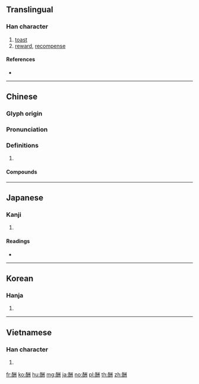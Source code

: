 {{character info/new}}
{{also|酧}}
==Translingual==

===Han character===
{{Han char|rn=164|rad=酉|as=06|sn=13|four=12600|canj=MWILL}}

# [[toast]]
# [[reward]], [[recompense]]

====References====
* {{Han ref|kx=1282.250|dkj=39850|dj=1782.220|hdz=63582.050|uh=916C|ud=37228|bh=B953|bd=47443}}

----

==Chinese==
{{zh-forms}}

===Glyph origin===
{{Han etym}}

===Pronunciation===
{{zh-pron
|m=chóu
|c=cau4
|mn=siû
|mc=y
|oc=y
|cat=
}}

===Definitions===
{{zh-hanzi}}

# {{rfdef|zh}}

====Compounds====
{{zh-der|一酬一酢|功過相酬|勸酬|厚酬|同工同酬|報酬|壯志未酬|奉酬|得不酬失|應酬|應酬話|旅酬|有志難酬|獻酬|祈福酬神|稿酬|薄酬|薪酬|計酬|論件計酬|賡酬|酬勞|酬和|酬唱|酬報|酬對|酬庸|酬應|酬直|酬神|酬答|酬謝|酬賓|酬賽|酬酢|酬金|重酬}}

----

==Japanese==

===Kanji===
{{ja-kanji|grade=c|rs=酉06}}

# {{defn|lang=ja|sort=酉06}}

====Readings====
* {{ja-readings|goon=[[じゅ]] (ju) {{non-joyo-reading}}|kanon=[[しゅう]] (shū)|kun=[[むくいる]] (mukuiru), [[むくい]] (mukui)|nanori=}}

----

==Korean==

===Hanja===
{{ko-hanja|hangeul=수|eumhun=|rv=su|mr=su|y=swu}}

# {{defn|lang=ko|sort=酉06}}

----

==Vietnamese==

===Han character===
{{vi-hantu|[[thù]], [[thò]]|rs=酉06}}

# {{defn|lang=vi|sort=酉06}}

[[fr:酬]]
[[ko:酬]]
[[hu:酬]]
[[mg:酬]]
[[ja:酬]]
[[no:酬]]
[[pl:酬]]
[[th:酬]]
[[zh:酬]]